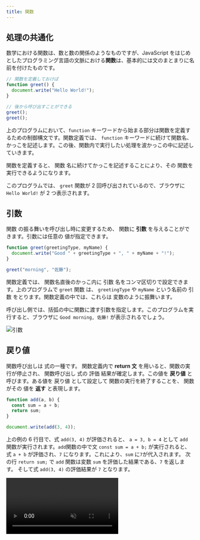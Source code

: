```yaml
---
title: 関数
---
```



## 処理の共通化

数学における関数は、数と数の関係のようなものですが、<Term type="javascript">JavaScript</Term> をはじめとしたプログラミング言語の文脈における<Term type="javascriptFunction">**関数**</Term>は、基本的には<Term type="javascriptStatement">文</Term>のまとまりに名前を付けたものです。

```javascript
// 関数を定義しておけば
function greet() {
  document.write("Hello World!");
}

// 後から呼び出すことができる
greet();
greet();
```

上のプログラムにおいて、`function` キーワードから始まる部分は<Term type="javascriptFunction">関数</Term>を定義するための<Term type="javascriptControlFlow">制御構文</Term>です。<Term type="javascriptFunction">関数</Term>定義では、 `function` キーワードに続けて<Term type="javascriptFunction">関数</Term>名、かっこを記述します。この後、<Term type="javascriptFunction">関数</Term>内で実行したい処理を波かっこの中に記述していきます。

<p>
  <Term type="javascriptFunction">関数</Term>を定義すると、
  <Term type="javascriptFunction">関数</Term>
  名に続けてかっこを記述することにより、その
  <Term type="javascriptFunction">関数</Term>を実行できるようになります。
</p>

このプログラムでは、 `greet` <Term type="javascriptFunction">関数</Term>が 2 回呼び出されているので、ブラウザに `Hello World!` が 2 つ表示されます。

## <Term type="javascriptParameter">**引数**</Term>

<p>
  <Term type="javascriptFunction">関数</Term>
  の振る舞いを呼び出し時に変更するため、
  <Term type="javascriptFunction">関数</Term>に
  <Term type="javascriptParameter">
    <strong>引数</strong>
  </Term>
  を与えることができます。<Term type="javascriptParameter">引数</Term>には任意の
  <Term type="javascriptValue">値</Term>が指定できます。
</p>

```javascript
function greet(greetingType, myName) {
  document.write("Good " + greetingType + ", " + myName + "!");
}

greet("morning", "佐藤");
```

<p>
  <Term type="javascriptFunction">関数</Term>定義では、
  <Term type="javascriptFunction">関数</Term>名直後のかっこ内に
  <Term type="javascriptParameter">引数</Term>
  名をコンマ区切りで設定できます。上のプログラムで <code>greet</code> <Term type="javascriptFunction">
    関数
  </Term>は、 <code>greetingType</code> や <code>myName</code> という名前の<Term type="javascriptParameter">
    引数
  </Term>
  をとります。<Term type="javascriptFunction">関数</Term>定義の中では、これらは
  <Term type="javascriptVariable">変数</Term>のように振舞います。
</p>

呼び出し側では、括弧の中に<Term type="javascriptFunction">関数</Term>に<Term type="javascriptPass">渡す</Term><Term type="javascriptParameter">引数</Term>を指定します。このプログラムを実行すると、ブラウザに `Good morning, 佐藤!` が表示されるでしょう。

![引数](arguments.png)

## <Term type="javascriptReturnValue">戻り値</Term>

<p>
  <Term type="javascriptFunction">関数</Term>呼び出しは
  <Term type="javascriptExpression">式</Term>の一種です。
  <Term type="javascriptFunction">関数</Term>定義内で <strong>return 文</strong>
  を用いると、<Term type="javascriptFunction">関数</Term>の実行が停止され、
  <Term type="javascriptFunction">関数</Term>呼び出し
  <Term type="javascriptExpression">式</Term>の<Term type="javascriptEvaluation">
    評価
  </Term>結果が確定します。この値を
  <Term type="javascriptReturnValue">
    <strong>戻り値</strong>
  </Term>
  と呼びます。ある<Term type="javascriptValue">値</Term>を<Term type="javascriptReturnValue">
    戻り値
  </Term>として設定して
  <Term type="javascriptFunction">関数</Term>の実行を終了することを、
  <Term type="javascriptFunction">関数</Term>がその
  <Term type="javascriptValue">値</Term>を
  <Term type="javascriptReturn">
    <strong>返す</strong>
  </Term>
  と表現します。
</p>

```javascript
function add(a, b) {
  const sum = a + b;
  return sum;
}

document.write(add(3, 4));
```

上の例の 6 行目で、<Term type="javascriptExpression">式</Term> `add(3, 4)` が<Term type="javascriptEvaluation">評価</Term>されると、 `a = 3, b = 4` として `add` <Term type="javascriptFunction">関数</Term>が実行されます。`add`<Term type="javascript">関数</Term>の中で<Term type="javascriptStatement">文</Term> `const sum = a + b;` が実行されると、<Term type="javascriptExpression">式</Term> `a + b` が<Term type="javascriptEvaluation">評価</Term>され、`7` になります。これにより、`sum` に`7`が代入されます。
次の行 `return sum;` で `add` <Term type="javascriptFunction">関数</Term>は<Term type="javascriptVariable">変数</Term> `sum` を<Term type="javascriptEvaluation">評価</Term>した結果である、`7` を<Term type="javascriptReturn">返します。</Term>
そして<Term type="javascriptExpression">式</Term> `add(3, 4)` の<Term type="javascriptEvaluation">評価</Term>結果が `7` となります。

<video src={returnValueVideo} controls autoPlay muted loop />

:::tip
**return 文** が実行された時点で<Term type="javascriptFunction">関数</Term>の処理が終了するため、次のように書くことで [if ~ else 文](../if-statement/#if--else) や [&& (AND) 演算子](../boolean/#論理演算子)の繰り返しを避けつつ、複数の条件のついた処理を実行することができます。

```javascript
let age = 21;
let hasDriverLicense = true;
let isDrunk = true;
function tryToDrive() {
  // if 文で実行する式が一行だけの場合、{} を省略できます。
  if (age < 18) return;
  if (!hasDriverLicense) return;
  if (isDrunk) return;
  document.write("車を運転できます。");
}
```

:::

### 確認課題

引数を 2 つとり、その積を<Term type="javascriptReturnValue">戻り値</Term>として<Term type="javascriptReturn">返す</Term><Term type="javascriptFunction">関数</Term> `multiply` を定義してください。

<Answer title="2つの積">

```javascript
function multiply(a, b) {
  const result = a * b;
  return result;
}

document.write(multiply(3, 4));
```

<ViewSource url={import.meta.url} path="_samples/multiply" />

</Answer>

## <Term type="javascriptVariable">変数</Term>の<Term type="javascriptScope">スコープ</Term>

<p>
  <Term type="javascriptFunction">関数</Term>内で
  <Term type="javascriptDeclaration">宣言</Term>された
  <Term type="javascriptVariable">変数</Term>は、
  <Term type="javascriptFunction">関数</Term>内でのみ有効です。
  <Term type="javascriptVariable">変数</Term>が有効な範囲のことを、その
  <Term type="javascriptVariable">変数</Term>の<Term type="javascriptScope">
    <strong>スコープ</strong>
  </Term>
  と呼んでいます。
</p>

<p>
  <Term type="javascriptFunction">関数</Term>外で
  <Term type="javascriptDeclaration">宣言</Term>された
  <Term type="javascriptVariable">変数</Term>は
  <Term type="javascriptFunction">関数</Term>内でも利用できます。
</p>

```javascript
let guestCount = 0;

function greet() {
  guestCount += 1;
  document.write("あなたは" + guestCount + "人目のお客様です。");
}

greet();
greet();
```

この例における、`greet` <Term type="javascriptFunction">関数</Term>は、呼び出されるたびに `guestCount` に 1 を加えています。

:::caution <Term type="javascriptVariable">変数</Term>の<Term type="javascriptScope">**スコープ**</Term>

<p>
  <Term type="javascriptScope">スコープ</Term>が終わった
  <Term type="javascriptVariable">変数</Term>は、その時点で破棄されます。
</p>

```javascript
let outer = 0;

function increment() {
  let inner = 0;
  outer += 1;
  inner += 1;
  document.write(outer); // 1ずつ増える
  document.write(inner); // 常に1
}

increment();
increment();
```

:::

## 処理の分割

<p>
  <Term type="javascriptFunction">関数</Term>
  は、複数回使用する処理を簡便に記述するためだけでなく、複雑で長い処理の一部を切り出すことにも用いることができます。
</p>

長い処理をパーツに分割すると、次のようなメリットがあります。

- 考えるべきことが少なくなるので、読みやすい
- パーツごとにテストができるので、デバッグがしやすい
- パーツの使いまわしができる

次の例は、`totalTicketCount` 枚のうち `hitTicketCount` 枚の当たりがあるくじから `drawnTicketCount` 枚を引いたときに、当たりが少なくとも 1 枚出る確率 `winningProbability` を、`■■■□□□□□□□` のようなグラフ形式で表示するプログラムです。

```javascript
const totalTicketCount = 10;
const hitTicketCount = 5;
const drawnTicketCount = 3;

let losingProbability = 1;
for (let i = 0; i < drawnTicketCount; i += 1) {
  losingProbability *=
    (totalTicketCount - hitTicketCount - i) / (totalTicketCount - i);
}
const winningProbability = 1 - losingProbability;

for (let p = 0; p < 1; p += 0.1) {
  if (p < winningProbability) {
    document.write("■");
  } else {
    document.write("□");
  }
}
```

このプログラムを、<Term type="javascriptFunction">関数</Term>を用いて確率を計算する部分とグラフとして表示する部分に分割すると、次のようになります。先頭の 9 行を読むだけでプログラム全体の処理の流れが追えるようになりました。

```javascript
const totalTicketCount = 10;
const hitTicketCount = 5;
const drawnTicketCount = 3;
const winningProbability = calculateWinningProbability(
  totalTicketCount,
  hitTicketCount,
  drawnTicketCount,
);
showProbabilityAsGraph(winningProbability);

function calculateWinningProbability(
  totalTicketCount,
  hitTicketCount,
  drawnTicketCount,
) {
  let losingProbability = 1;
  for (let i = 0; i < drawnTicketCount; i += 1) {
    losingProbability *=
      (totalTicketCount - hitTicketCount - i) / (totalTicketCount - i);
  }
  return 1 - losingProbability;
}

function showProbabilityAsGraph(probability) {
  for (let p = 0; p < 1; p += 0.1) {
    if (p < probability) {
      document.write("■");
    } else {
      document.write("□");
    }
  }
}
```

このように、大きなプログラムを意味的に独立した小さなまとまりに分割する操作を、**<Term type="javascriptModularization">モジュール化</Term>**と呼ぶ場合があります。

---

## 基礎課題

### 最大値

<p>
  <Term type="javascriptParameter">引数</Term>を 2 つとり、そのうち大きい数を
  <Term type="javascriptReturn">返す</Term>
  <Term type="javascriptFunction">関数</Term> <code>max</code>{" "}
  を定義してください。
</p>

:::tip

<p>
  <Term type="javascriptIfStatement">if 文</Term>を使って、<code>a</code>{" "}
  が大きい場合と <code>b</code> が大きい場合で処理を書き分けます。
</p>
:::

<Answer title="大きい数">

```javascript
function max(a, b) {
  if (a > b) {
    return a;
  } else {
    return b;
  }
}
```

<ViewSource url={import.meta.url} path="_samples/max" />

:::note

`a > b` が `true` の場合、if 文内部の `return` で関数実行が中断されるため、`else` キーワードは必ずしも必要ではありません。そのため、次のように書くこともできます。

```javascript
function max(a, b) {
  if (a > b) {
    return a;
  }
  return b;
}
```

<ViewSource url={import.meta.url} path="_samples/max-no-else" />

:::

</Answer>

## 中級課題

### 携帯電話料金

携帯電話料金を計算する<Term type="javascriptFunction">関数</Term>を作ってみましょう。

```javascript
function calculateCost(monthlyDataUsage) {
  // ここに処理を書く
}

document.write(calculateCost(3.5));
```

`calculateCost` は、<Term type="javascriptParameter">引数</Term>に月間転送量 `monthlyDataUsage` を取り、その月の携帯電話料金を<Term type="javascriptReturnValue">戻り値</Term>として<Term type="javascriptReturn">返す</Term><Term type="javascriptFunction">関数</Term>です。携帯電話料金は、下のルールで決定されるとします。

> - 月間転送量 < 5.0 (GB) のとき、携帯電話料金は 月間転送量 × 600 (円/GB)
> - 月間転送量 >= 5.0 (GB) のとき、携帯電話料金は 3000 (円)

<Answer title="携帯電話料金">

```javascript
function calculateCost(monthlyDataUsage) {
  if (monthlyDataUsage < 5.0) {
    return monthlyDataUsage * 600;
  }
  return 3000;
}

document.write(calculateCost(3.5));
```

<ViewSource url={import.meta.url} path="_samples/mobile-phone-bill" />

</Answer>
